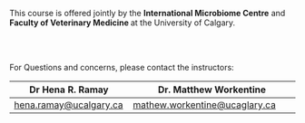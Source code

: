 

<br>
<br> 

<p class="medium">This course is offered jointly by the <b> International Microbiome Centre</b> and <b>Faculty of Veterinary Medicine </b> at the University of Calgary.</p>



<br>
<br>

<p class="small"> For Questions and concerns, please contact the instructors:

Dr Hena R. Ramay | Dr. Matthew Workentine
---------------- |-----------------------
<a href="mailto:hena.ramay@ucalgary.ca" target="_top">hena.ramay@ucalgary.ca</a>|<a href="mailto:matthew.workentine@ucalgary.ca" target="_top">mathew.workentine@ucaglary.ca</a>
</p>